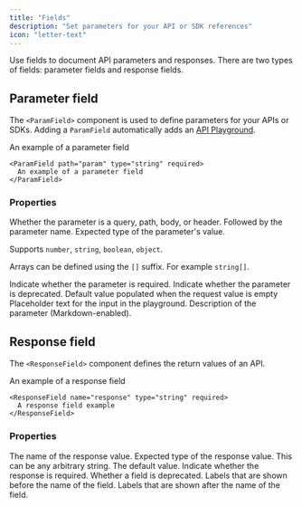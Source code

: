 ```yaml
---
title: "Fields"
description: "Set parameters for your API or SDK references"
icon: "letter-text"
---
```


Use fields to document API parameters and responses. There are two types of fields: parameter fields and response fields.

## Parameter field

The `<ParamField>` component is used to define parameters for your APIs or SDKs. Adding a `ParamField` automatically adds an [API Playground](/api-playground/overview).

<ParamField path="param" type="string" required>
  An example of a parameter field
</ParamField>

```mdx
<ParamField path="param" type="string" required>
  An example of a parameter field
</ParamField>
```

### Properties

<ParamField body="query, path, body, or header" type="string">
  Whether the parameter is a query, path, body, or header. Followed by the
  parameter name.
</ParamField>

<ParamField body="type" type="string">
  Expected type of the parameter's value.
  
  Supports `number`, `string`, `boolean`, `object`.

Arrays can be defined using the `[]` suffix. For example `string[]`.

</ParamField>

<ParamField body="required" type="boolean">
  Indicate whether the parameter is required.
</ParamField>

<ParamField body="deprecated" type="boolean">
  Indicate whether the parameter is deprecated.
</ParamField>

<ParamField body="default" type="any">
  Default value populated when the request value is empty
</ParamField>

<ParamField body="placeholder" type="string">
  Placeholder text for the input in the playground.
</ParamField>

<ParamField body="children" type="string">
  Description of the parameter (Markdown-enabled).
</ParamField>

## Response field

The `<ResponseField>` component defines the return values of an API.

<ResponseField name="response" type="string" required>
  An example of a response field
</ResponseField>

```mdx
<ResponseField name="response" type="string" required>
  A response field example
</ResponseField>
```

### Properties

<ResponseField name="name" type="string" required>
  The name of the response value.
</ResponseField>

<ResponseField name="type" type="string" required>
  Expected type of the response value. This can be any arbitrary string.
</ResponseField>

<ResponseField name="default" type="string">
  The default value.
</ResponseField>

<ResponseField name="required" type="boolean">
  Indicate whether the response is required.
</ResponseField>

<ResponseField name="deprecated" type="boolean">
  Whether a field is deprecated.
</ResponseField>

<ResponseField name="pre" type="string[]">
  Labels that are shown before the name of the field.
</ResponseField>

<ResponseField name="post" type="string[]">
  Labels that are shown after the name of the field.
</ResponseField>
